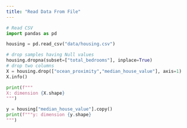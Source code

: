 ```yaml
---
title: "Read Data From File"
---
```







```python
# Read CSV 
import pandas as pd

housing = pd.read_csv("data/housing.csv")

# drop samples having Null values
housing.dropna(subset=["total_bedrooms"], inplace=True)  
# drop two columns
X = housing.drop(["ocean_proximity","median_house_value"], axis=1)
X.info()

print(f"""
X: dimension {X.shape}  
""")

y = housing["median_house_value"].copy()
print(f"""y: dimension {y.shape}  
""")

```
